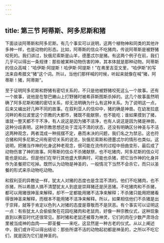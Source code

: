 ```yaml
---
---
---
```

title: 第三节 阿蒂斯、阿多尼斯和猪
---




下面谈谈阿蒂斯和阿多尼斯。有几个事实可以说明，这两个植物神和同类的其他许多神一样，也是动物的形态。比如，阿蒂斯的信众不吃猪肉，传说阿蒂斯是被野猪咬死的。我们讲过，狄俄尼索斯是山羊，德墨忒尔是猪。有这两个例子在前，我们几乎可以得出一条规律：那些被某种动物伤害的神，其本体就是那种动物。阿蒂斯的信众高喊：“哈伊斯·阿提斯！哈伊斯·阿提斯！”在弗里吉亚文里，“哈伊斯”的写法来自希腊文“猪”这个词。所以，当他们那样喊的时候，听起来就像在喊“猪，阿蒂斯！猪，阿蒂斯”。

至于证明阿多尼斯和野猪有密切关系的，不只是他被野猪咬死这么一个故事。还有一个故事，说他是在黎巴嫩山上打野猪时被希菲斯图斯杀掉的。这几个故事虽然明确了阿多尼斯和猪的密切关系，却无法明确为什么有这种关系。为了说明这一点，后来又编出好几种不同的故事。在叙利亚人的信仰中，猪的确是神兽。在幼发拉底河畔的希拉波里这个宗教的大都市，猪既不能献祭，也不能吃；谁如果摸到了猪，谁就一整天都不干不净，有人说这是因为猪不洁净，也有人说这是因为猪是神兽。这种分歧表明，这种宗教思想还处于混沌不清的状态，还没有明确区分神圣与不洁这两种观念，两者混成一种摇摆不定，悬而未决的问题，我们名之为禁忌。这也符合猪和阿多尼斯之间有密切关系的说法，狄俄尼索斯和德墨忒尔的情形也类似。这说明，把猪当作神的化身这种老观念，很可能在流传的过程中扭曲变形，最后成了动物伤害了神的故事。阿蒂斯的信众不杀猪献祭，也不吃猪肉，阿多尼斯的信众可能也是如此。但是他们在举行其他盛大祭典时，可能也杀猪，把它当作神的化身并作为圣餐把它吃掉。既然认为动物是神圣的，一般情况下当然不会杀它，而只以圣餐的形式来杀动物吃动物。

和叙利亚的异教徒一样，犹太人对猪的态度也是含混不清的。他们不吃猪肉，也不杀猪，所以希腊人搞不清楚犹太人到底是崇拜猪还是厌恶猪。不吃猪肉和不杀猪，都可以用猪很神圣来解释，却不一定都能用猪不洁净来解释；不杀猪只能用把猪看得很神圣来解释，而根本不能用猪不洁净来解释。所以，如果相信他们不杀猪是出于崇拜，就等于肯定以色列人对猪的态度是尊敬而不是厌恶。有个事实可以证明这一点：有些犹太人会偷偷聚在花园吃猪肉和老鼠肉，好像一种宗教仪式，这种现象直到以赛亚时代还很常见。那时猪和老鼠还被尊为神灵，它们的肉在少数严肃场合里被当成神的血肉——即圣餐——来吃，这显然是一种古老的仪式。从以上阐述中，我们或许可以得出结论：那些所谓不洁的动物起初都是神圣的，之所以不吃它们，就是因为它们是神圣的。
